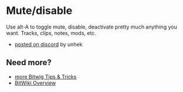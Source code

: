 # Mute/disable

Use alt-A to toggle mute, disable, deactivate pretty much anything you want. Tracks, clips, notes, mods, etc.

* [posted on discord](https://discordapp.com/channels/121395249003233280/649293987848519691/649300823280713797) by unhek

## Need more?
* [more Bitwig Tips & Tricks](/wiki/tips-tricks)
* [BitWiki Overview](/wiki/)
